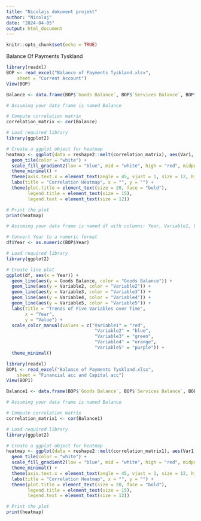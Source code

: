 ```yaml
---
title: "Nicolajs dokument projekt"
author: "Nicolaj"
date: "2024-04-05"
output: html_document
---
```


```r
knitr::opts_chunk$set(echo = TRUE)
```
Balance Of Payments Tyskland

```r
library(readxl)
BOP <- read_excel("Balance of Payments Tyskland.xlsx", 
    sheet = "Current Account")
View(BOP)
```



```r
Balance <- data.frame(BOP$`Goods Balance`, BOP$`Services Balance`, BOP$`Primary income Balance`, BOP$`Secondary income Balance`, BOP$`Balance of current account`)
```


```r
# Assuming your data frame is named Balance

# Compute correlation matrix
correlation_matrix <- cor(Balance)

# Load required library
library(ggplot2)

# Create a ggplot object for heatmap
heatmap <- ggplot(data = reshape2::melt(correlation_matrix), aes(Var1, Var2, fill = value)) +
  geom_tile(color = "white") +
  scale_fill_gradient2(low = "blue", mid = "white", high = "red", midpoint = 0, name="Correlation") +
  theme_minimal() +
  theme(axis.text.x = element_text(angle = 45, vjust = 1, size = 12, hjust = 1)) +
  labs(title = "Correlation Heatmap", x = "", y = "") +
  theme(plot.title = element_text(size = 20, face = "bold"),
        legend.title = element_text(size = 15),
        legend.text = element_text(size = 12))

# Print the plot
print(heatmap)

```








```r
# Assuming your data frame is named df with columns: Year, Variable1, Variable2, Variable3, Variable4, Variable5

# Convert Year to a numeric format
df$Year <- as.numeric(BOP$Year)

# Load required library
library(ggplot2)

# Create line plot
ggplot(df, aes(x = Year)) +
  geom_line(aes(y = Goods Balance, color = "Goods Balance")) +
  geom_line(aes(y = Variable2, color = "Variable2")) +
  geom_line(aes(y = Variable3, color = "Variable3")) +
  geom_line(aes(y = Variable4, color = "Variable4")) +
  geom_line(aes(y = Variable5, color = "Variable5")) +
  labs(title = "Trends of Five Variables over Time",
       x = "Year",
       y = "Value") +
  scale_color_manual(values = c("Variable1" = "red",
                                 "Variable2" = "blue",
                                 "Variable3" = "green",
                                 "Variable4" = "orange",
                                 "Variable5" = "purple")) +
  theme_minimal()

```





```r
library(readxl)
BOP1 <- read_excel("Balance of Payments Tyskland.xlsx", 
    sheet = "Financial acc and Capital acc")
View(BOP1)

```

```r
Balance1 <- data.frame(BOP$`Goods Balance`, BOP$`Services Balance`, BOP$`Primary income Balance`, BOP$`Secondary income Balance`, BOP$`Balance of current account`, BOP1$`Balance of capital account`, BOP1$`Net direct Investment (Financial account)`, BOP1$`Net financial account`)
```

```r
# Assuming your data frame is named Balance

# Compute correlation matrix
correlation_matrix1 <- cor(Balance1)

# Load required library
library(ggplot2)

# Create a ggplot object for heatmap
heatmap <- ggplot(data = reshape2::melt(correlation_matrix1), aes(Var1, Var2, fill = value)) +
  geom_tile(color = "white") +
  scale_fill_gradient2(low = "blue", mid = "white", high = "red", midpoint = 0, name="Correlation") +
  theme_minimal() +
  theme(axis.text.x = element_text(angle = 45, vjust = 1, size = 12, hjust = 1)) +
  labs(title = "Correlation Heatmap", x = "", y = "") +
  theme(plot.title = element_text(size = 20, face = "bold"),
        legend.title = element_text(size = 15),
        legend.text = element_text(size = 12))

# Print the plot
print(heatmap)

```

